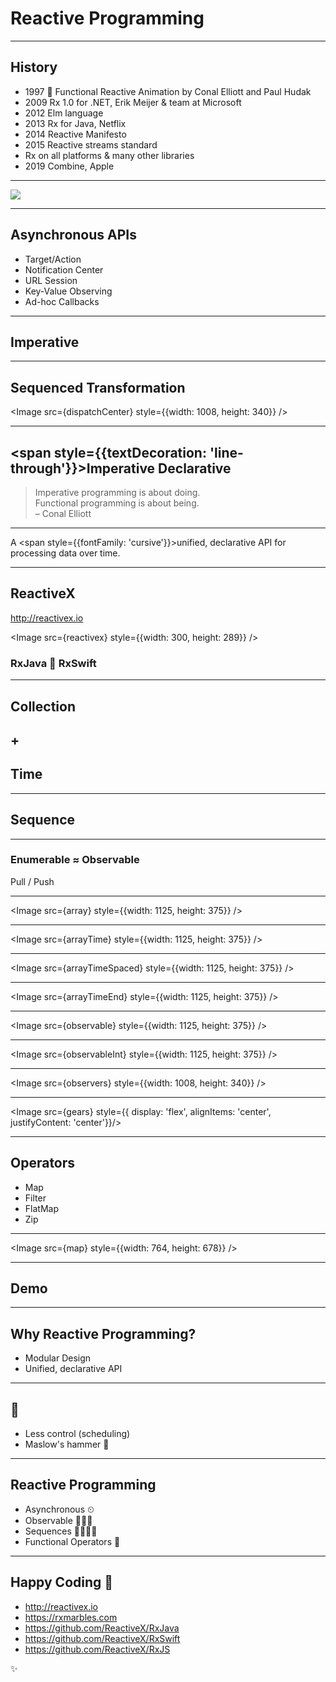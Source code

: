 # Reactive Programming

---

## History

- 1997 📄 Functional Reactive Animation by Conal Elliott and Paul Hudak
- 2009 Rx 1.0 for .NET, Erik Meijer & team at Microsoft
- 2012 Elm language
- 2013 Rx for Java, Netflix
- 2014 Reactive Manifesto
- 2015 Reactive streams standard
- Rx on all platforms & many other libraries
- 2019 Combine, Apple

---


<Image src={wizardSchool} width={1024} height={768} />

---

## Asynchronous APIs

- Target/Action
- Notification Center
- URL Session
- Key-Value Observing
- Ad-hoc Callbacks

---

## Imperative

---

## Sequenced Transformation


<Image src={dispatchCenter} style={{width: 1008, height: 340}} />

---

## <span style={{textDecoration: 'line-through'}}>Imperative</span> Declarative

<Steps>

> Imperative programming is about doing.<br/>
> Functional programming is about being.<br/>
> – Conal Elliott

</Steps>

---

A <span style={{fontFamily: 'cursive'}}>unified</span>, declarative API for processing data over time.

---

## ReactiveX

http://reactivex.io


<Image src={reactivex} style={{width: 300, height: 289}} />


<Steps>

### RxJava 🤝 RxSwift

</Steps>

---

## Collection

<Steps>

## +

## Time

</Steps>

---

## Sequence

---

### Enumerable ≈ Observable

<Steps>

Pull / Push

</Steps>

---


<Image src={array} style={{width: 1125, height: 375}} />

---


<Image src={arrayTime} style={{width: 1125, height: 375}} />

---


<Image src={arrayTimeSpaced} style={{width: 1125, height: 375}} />

---


<Image src={arrayTimeEnd} style={{width: 1125, height: 375}} />

---


<Image src={observable} style={{width: 1125, height: 375}} />

---


<Image src={observableInt} style={{width: 1125, height: 375}} />

---


<Image src={observers} style={{width: 1008, height: 340}} />

---


<Image src={gears} style={{ display: 'flex', alignItems: 'center', justifyContent: 'center'}}/>

---

## Operators

<Steps>

- Map
- Filter
- FlatMap
- Zip

</Steps>

---


<Image src={map} style={{width: 764, height: 678}} />

---

## Demo

---

## Why Reactive Programming?

<Steps>

- Modular Design
- Unified, declarative API

</Steps>

---

## 🤔

<Steps>

- Less control (scheduling)
- Maslow's hammer 🔨

</Steps>

---

## Reactive Programming

<Steps>

- Asynchronous ⏲
- Observable 🕵🏻‍♀️
- Sequences 🍒🥝🍓🍐
- Functional Operators 🧮

</Steps>

---

## Happy Coding 🚀

- http://reactivex.io
- https://rxmarbles.com
- https://github.com/ReactiveX/RxJava
- https://github.com/ReactiveX/RxSwift
- https://github.com/ReactiveX/RxJS

✨
